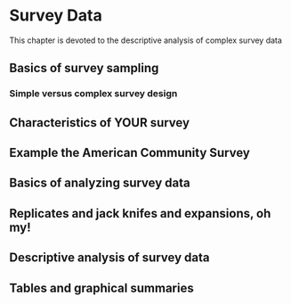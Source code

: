 # Survey Data

This chapter is devoted to the descriptive analysis of complex survey data

## Basics of survey sampling

### Simple versus complex survey design

## Characteristics of YOUR survey

## Example the American Community Survey

## Basics of analyzing survey data

## Replicates and jack knifes and expansions, oh my!

## Descriptive analysis of survey data

## Tables and graphical summaries

